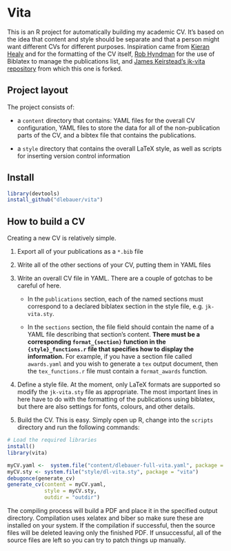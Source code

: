 # Vita

This is an R project for automatically building my academic CV.  It's based on the idea that content and style should be separate and that a person might want different CVs for different purposes.  Inspiration came from [Kieran Healy](https://github.com/kjhealy/kjh-vita) and for the formatting of the CV itself, [Rob Hyndman](http://robjhyndman.com/research/cv.sty) for the use of Biblatex to manage the publications list, and [James Keirstead's jk-vita repository](https://github.com/jkeirstead/jk-vita) from which this one is forked.

## Project layout

The project consists of:

 * a `content` directory that contains: YAML files for the overall CV
   configuration, YAML files to store the data for all of the
   non-publication parts of the CV, and a bibtex file that contains
   the publications.
   
 * a `style` directory that contains the overall LaTeX style, as well
   as scripts for inserting version control information
   

## Install

```r
library(devtools)
install_github("dlebauer/vita")
```

## How to build a CV

Creating a new CV is relatively simple.

1) Export all of your publications as a `*.bib` file 

2) Write all of the other sections of your CV, putting them in YAML files

3) Write an overall CV file in YAML.  There are a couple of gotchas to
   be careful of here.
     
   * In the `publications` section, each of the named sections must
     correspond to a declared biblatex section in the style file,
     e.g. `jk-vita.sty`.
	   
   * In the `sections` section, the file field should contain the
     name of a YAML file describing that section's content.  **There
     must be a corresponding `format_{section}` function in the
     `{style}_functions.r` file that specifies how to display the
     information.** For example, if you have a section file called
     `awards.yaml` and you wish to generate a `tex` output document,
     then the `tex_functions.r` file must contain a `format_awards`
     function.

4) Define a style file.  At the moment, only LaTeX formats are
   supported so modify the `jk-vita.sty` file as appropriate.  The
   most important lines in here have to do with the formatting of the
   publications using biblatex, but there are also settings for fonts,
   colours, and other details.
   
5) Build the CV.  This is easy.  Simply open up R, change into the
   `scripts` directory and run the following commands:





```r
# Load the required libraries
install()
library(vita)

myCV.yaml <-  system.file("content/dlebauer-full-vita.yaml", package = "vita")
myCV.sty <- system.file("style/dl-vita.sty", package = "vita")
debugonce(generate_cv)
generate_cv(content = myCV.yaml,
            style = myCV.sty,
            outdir = "outdir")
```	   


   The compiling process will build a PDF and place it in the
   specified output directory.  Compilation uses xelatex and biber so
   make sure these are installed on your system.  If the compilation
   if successful, then the source files will be deleted leaving only
   the finished PDF.  If unsuccessful, all of the source files are
   left so you can try to patch things up manually.
